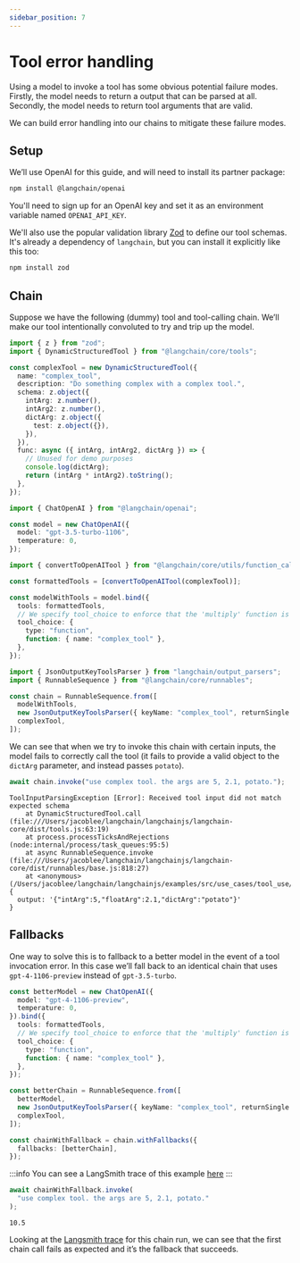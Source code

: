 ```yaml
---
sidebar_position: 7
---
```


# Tool error handling

Using a model to invoke a tool has some obvious potential failure modes. Firstly, the model needs to return a output that can be parsed at all. Secondly, the model needs to return tool arguments that are valid.

We can build error handling into our chains to mitigate these failure modes.

## Setup

We’ll use OpenAI for this guide, and will need to install its partner package:


<IntegrationInstallTooltip></IntegrationInstallTooltip>

```bash npm2yarn
npm install @langchain/openai
```

You'll need to sign up for an OpenAI key and set it as an environment variable named `OPENAI_API_KEY`.

We'll also use the popular validation library [Zod](https://zod.dev) to define our tool schemas. It's already
a dependency of `langchain`, but you can install it explicitly like this too:

```bash npm2yarn
npm install zod
```

## Chain

Suppose we have the following (dummy) tool and tool-calling chain. We’ll make our tool intentionally convoluted to try and trip up the model.

```ts
import { z } from "zod";
import { DynamicStructuredTool } from "@langchain/core/tools";

const complexTool = new DynamicStructuredTool({
  name: "complex_tool",
  description: "Do something complex with a complex tool.",
  schema: z.object({
    intArg: z.number(),
    intArg2: z.number(),
    dictArg: z.object({
      test: z.object({}),
    }),
  }),
  func: async ({ intArg, intArg2, dictArg }) => {
    // Unused for demo purposes
    console.log(dictArg);
    return (intArg * intArg2).toString();
  },
});

import { ChatOpenAI } from "@langchain/openai";

const model = new ChatOpenAI({
  model: "gpt-3.5-turbo-1106",
  temperature: 0,
});

import { convertToOpenAITool } from "@langchain/core/utils/function_calling";

const formattedTools = [convertToOpenAITool(complexTool)];

const modelWithTools = model.bind({
  tools: formattedTools,
  // We specify tool_choice to enforce that the 'multiply' function is called by the model.
  tool_choice: {
    type: "function",
    function: { name: "complex_tool" },
  },
});

import { JsonOutputKeyToolsParser } from "langchain/output_parsers";
import { RunnableSequence } from "@langchain/core/runnables";

const chain = RunnableSequence.from([
  modelWithTools,
  new JsonOutputKeyToolsParser({ keyName: "complex_tool", returnSingle: true }),
  complexTool,
]);
```

We can see that when we try to invoke this chain with certain inputs,
the model fails to correctly call the tool (it fails to provide a valid object to the `dictArg` parameter, and instead passes `potato`).

```ts
await chain.invoke("use complex tool. the args are 5, 2.1, potato.");
```

```
ToolInputParsingException [Error]: Received tool input did not match expected schema
    at DynamicStructuredTool.call (file:///Users/jacoblee/langchain/langchainjs/langchain-core/dist/tools.js:63:19)
    at process.processTicksAndRejections (node:internal/process/task_queues:95:5)
    at async RunnableSequence.invoke (file:///Users/jacoblee/langchain/langchainjs/langchain-core/dist/runnables/base.js:818:27)
    at <anonymous> (/Users/jacoblee/langchain/langchainjs/examples/src/use_cases/tool_use/tool_error_handling_intro.ts:50:3) {
  output: '{"intArg":5,"floatArg":2.1,"dictArg":"potato"}'
}
```

## Fallbacks

One way to solve this is to fallback to a better model in the event of a tool invocation error. In this case we’ll fall back to an identical chain that uses `gpt-4-1106-preview` instead of `gpt-3.5-turbo`.

```ts
const betterModel = new ChatOpenAI({
  model: "gpt-4-1106-preview",
  temperature: 0,
}).bind({
  tools: formattedTools,
  // We specify tool_choice to enforce that the 'multiply' function is called by the model.
  tool_choice: {
    type: "function",
    function: { name: "complex_tool" },
  },
});

const betterChain = RunnableSequence.from([
  betterModel,
  new JsonOutputKeyToolsParser({ keyName: "complex_tool", returnSingle: true }),
  complexTool,
]);

const chainWithFallback = chain.withFallbacks({
  fallbacks: [betterChain],
});
```

:::info
You can see a LangSmith trace of this example [here](https://smith.langchain.com/public/a1f0cac4-4b59-4d0e-8612-44a2e4b51c75/r)
:::

```ts
await chainWithFallback.invoke(
  "use complex tool. the args are 5, 2.1, potato."
);
```

```
10.5
```

Looking at the [Langsmith trace](https://smith.langchain.com/public/a1f0cac4-4b59-4d0e-8612-44a2e4b51c75/r) for this chain run,
we can see that the first chain call fails as expected and it’s the fallback that succeeds.
